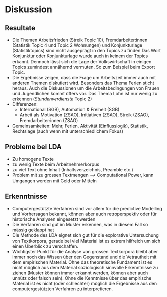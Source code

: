 # Diskussion

## Resultate

* Die Themen Arbeitsfrieden (Streik Topic 10), Fremdarbeiter:innen (Statistik Topic 4 und Topic 2 Wohnungen) und Konjunkturlage (Statistiktopics) sind nicht ausgeprägt in den Topics zu finden.Das Wort Konjunktur oder Konjunkturlage wurde auch in keinem der Topics erkannt. Dennoch lässt sich die Lage der Volkswirtschaft in einigen Topics zumindest annähernd vermuten. So zum Beispiel beim Export Topic.
* Die Ergebnisse zeigen, dass die Frage um Arbeitszeit immer auch mit anderen Themen diskutiert wird. Besonders das Thema Ferien sticht heraus. Auch die Diskussionen um die Arbeitsbedingungen von Frauen und Jugendlichen kommt öfters vor. Das Thema Lohn ist nur wenig zu erkennen (*Stundenverdienste* Topic 2)
* Differenzen: 
  * International (SGB), Automation & Freiheit (SGB) 
  * Arbeit als Motivation (ZSAO), Initiativen (ZSAO), Streik (ZSAO), Fremdarbeiter:innen (ZSAO)  
* Gemeinsamkeiten: Mehr, Ferien, Aktivität (Einflusslogik), Statistik, Rechtslage (auch wenn mit unterschiedlichem Fokus)


## Probleme bei LDA

* Zu homogene Texte
* zu wenig Texte beim Arbeitnehmerkorpus
* zu viel Text ohne Inhalt (Inhaltsverzeichnis, Preamble etc.)
* Problem mit zu grossen Textmengen --> Computational Power, kann Umgangen werden mit Geld oder Mitteln


## Erkenntnisse


* Computergestützte Verfahren sind vor allem für die predictive Modelling und Vorhersagen bekannt, können aber auch retroperspektiv oder für historische Analysen eingesetzt werden
* Die Verfahren sind gut im Muster erkennen, was in diesem Fall so mässig geklappt hat
* Die Methode des LDA eignet sich gut für die explorative Untersuchung von Textkorpora, gerade bei viel Material ist es extrem hilfreich um sich einen Überblick zu verschaffen.
* Wichtigster Punkt für die Analyse von grossen Textkorpora bleibt aber immer noch das Wissen über den Gegenstand und die Vetrautheit mit dem empirischen Material. Ohne das theoretische Fundament ist es nicht möglich aus dem Material soziologisch sinnvolle Erkenntnisse zu ziehen (Muster können immer erkannt werden, können aber auch unnütz oder falsch sein). Ohne die Kenntnisse über das empirische Material ist es nicht (oder schlechter) möglich die Ergebnisse aus den computergestützten Verfahren zu interpretieren.